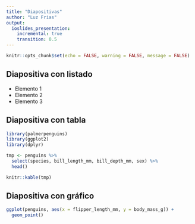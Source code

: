 ```yaml
---
title: "Diapositivas"
author: "Luz Frias"
output:
  ioslides_presentation:
    incremental: true
    transition: 0.5
---
```


```r
knitr::opts_chunk$set(echo = FALSE, warning = FALSE, message = FALSE)
```

## Diapositiva con listado

* Elemento 1
* Elemento 2
* Elemento 3

## Diapositiva con tabla

```r
library(palmerpenguins)
library(ggplot2)
library(dplyr)

tmp <- penguins %>%
  select(species, bill_length_mm, bill_depth_mm, sex) %>%
  head()

knitr::kable(tmp)
```

## Diapositiva con gráfico

```r
ggplot(penguins, aes(x = flipper_length_mm, y = body_mass_g)) + 
  geom_point()
```

